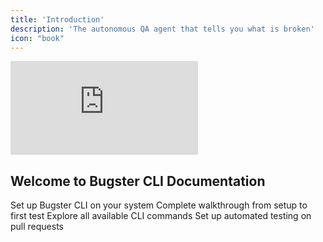 ```yaml
---
title: 'Introduction'
description: 'The autonomous QA agent that tells you what is broken'
icon: "book"
---
```


<iframe
  className="w-full aspect-video rounded-xl"
  src="https://www.youtube.com/embed/_QRi_oUf_mg"
  title="Bugster Introduction"
  frameBorder="0"
  allow="accelerometer; autoplay; clipboard-write; encrypted-media; gyroscope; picture-in-picture"
  allowFullScreen
></iframe>

## Welcome to Bugster CLI Documentation

<CardGroup cols={2}>
  <Card title="Install Bugster CLI" icon="download" href="/installation">
    Set up Bugster CLI on your system
  </Card>
  
  <Card title="Quick Start Guide" icon="rocket" href="/quickstart">
    Complete walkthrough from setup to first test
  </Card>
  
  <Card title="Browse Commands" icon="terminal" href="/commands/init">
    Explore all available CLI commands
  </Card>
  
  <Card title="GitHub Integration" icon="github" href="/integrations/github">
    Set up automated testing on pull requests
  </Card>
</CardGroup>